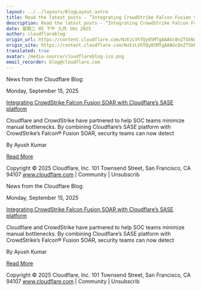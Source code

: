 ```yaml
---
layout: ../../layouts/BlogLayout.astro
title: Read the latest posts - ”Integrating CrowdStrike Falcon Fusion SOAR with Cloudflare’s SASE platform”
description: Read the latest posts - ”Integrating CrowdStrike Falcon Fusion SOAR with Cloudflare’s SASE platform”
date: 星期二 05 下午 九月 16o 2025
author: cloudflareblog
origin_url: https://content.cloudflare.com/NzEzLVhTQy05MTgAAAGc8nZTSkNXLBVotocFYPNUx_gCxxigQk5DQ_KgOTXarpnJlJjACT0_MGMQzhfbpswf6i0Lcew=
origin_site: https://content.cloudflare.com/NzEzLVhTQy05MTgAAAGc8nZTSkNXLBVotocFYPNUx_gCxxigQk5DQ_KgOTXarpnJlJjACT0_MGMQzhfbpswf6i0Lcew=
translated: true
avatar: /media-source/cloudflareblog-ico.png
email_recorder: blog@cloudflare.com
---
```



<Reference client:only="react" title="Read the latest posts - ”Integrating CrowdStrike Falcon Fusion SOAR with Cloudflare’s SASE platform”" url="https://content.cloudflare.com/NzEzLVhTQy05MTgAAAGc8nZTSkNXLBVotocFYPNUx_gCxxigQk5DQ_KgOTXarpnJlJjACT0_MGMQzhfbpswf6i0Lcew=" />

<Detail client:only="react">
	News from the Cloudflare Blog:

Monday, September 15, 2025

[Integrating CrowdStrike Falcon Fusion SOAR with Cloudflare’s SASE platform](https://content.cloudflare.com/NzEzLVhTQy05MTgAAAGc8nZTSkNXLBVotocFYPNUx_gCxxigQk5DQ_KgOTXarpnJlJjACT0_MGMQzhfbpswf6i0Lcew=)

Cloudflare and CrowdStrike have partnered to help SOC teams minimize manual bottlenecks. By combining Cloudflare’s SASE platform with CrowdStrike’s Falcon® Fusion SOAR, security teams can now detect

By Ayush Kumar

[Read More](https://content.cloudflare.com/NzEzLVhTQy05MTgAAAGc8nZTSkNXLBVotocFYPNUx_gCxxigQk5DQ_KgOTXarpnJlJjACT0_MGMQzhfbpswf6i0Lcew=)

Copyright © 2025 Cloudflare, Inc. 101 Townsend Street, San Francisco, CA 94107 www.cloudflare.com | Community | Unsubscrib
</Detail>

News from the Cloudflare Blog:

Monday, September 15, 2025

[Integrating CrowdStrike Falcon Fusion SOAR with Cloudflare’s SASE platform](https://content.cloudflare.com/NzEzLVhTQy05MTgAAAGc8nZTSkNXLBVotocFYPNUx_gCxxigQk5DQ_KgOTXarpnJlJjACT0_MGMQzhfbpswf6i0Lcew=)

Cloudflare and CrowdStrike have partnered to help SOC teams minimize manual bottlenecks. By combining Cloudflare’s SASE platform with CrowdStrike’s Falcon® Fusion SOAR, security teams can now detect

By Ayush Kumar

[Read More](https://content.cloudflare.com/NzEzLVhTQy05MTgAAAGc8nZTSkNXLBVotocFYPNUx_gCxxigQk5DQ_KgOTXarpnJlJjACT0_MGMQzhfbpswf6i0Lcew=)

Copyright © 2025 Cloudflare, Inc. 101 Townsend Street, San Francisco, CA 94107 www.cloudflare.com | Community | Unsubscrib


